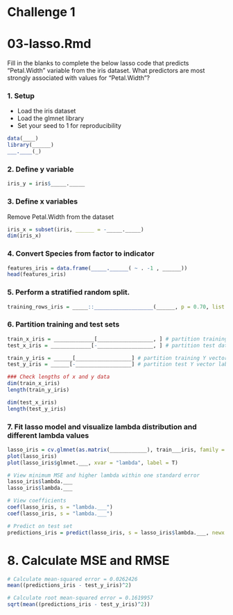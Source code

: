 # Challenge 1 
# 03-lasso.Rmd 

Fill in the blanks to complete the below lasso code that predicts "Petal.Width" variable from the iris dataset. What predictors are most strongly associated with values for "Petal.Width"? 

### 1. Setup
- Load the iris dataset 
- Load the glmnet library
- Set your seed to 1 for reproducibility

```r
data(____)
library(______)
___.____(_)
```

### 2. Define y variable
```r
iris_y = iris$_____._____
```

### 3. Define x variables
Remove Petal.Width from the dataset
```r
iris_x = subset(iris, ______ = -_____._____)
dim(iris_x)
```

### 4. Convert Species from factor to indicator
```r
features_iris = data.frame(_____.______( ~ . -1 , ______))
head(features_iris)
```

### 5. Perform a stratified random split.
```r
training_rows_iris = _____::___________________(______, p = 0.70, list = FALSE) 
```

### 6. Partition training and test sets
```r
train_x_iris = _____________[__________________, ] # partition training dataset
test_x_iris = _____________[-__________________, ] # partition test dataset

train_y_iris = ______[__________________] # partition training Y vector labels
test_y_iris = ______[-__________________] # partition test Y vector labels

### Check lengths of x and y data
dim(train_x_iris)
length(train_y_iris)

dim(test_x_iris)
length(test_y_iris)
```

### 7. Fit lasso model and visualize lambda distribution and different lambda values
```r
lasso_iris = cv.glmnet(as.matrix(____________), train___iris, family = "gaussian", alpha = 1)
plot(lasso_iris)
plot(lasso_iris$glmnet.___, xvar = "lambda", label = T)

# View minimum MSE and higher lambda within one standard error
lasso_iris$lambda.___
lasso_iris$lambda.___

# View coefficients
coef(lasso_iris, s = "lambda.___")
coef(lasso_iris, s = "lambda.___")

# Predict on test set
predictions_iris = predict(lasso_iris, s = lasso_iris$lambda.___, newx = as.matrix(___________))
```

# 8. Calculate MSE and RMSE
```r
# Calculate mean-squared error = 0.0262426
mean((predictions_iris - test_y_iris)^2)

# Calculate root mean-squared error = 0.1619957
sqrt(mean((predictions_iris - test_y_iris)^2))
```
